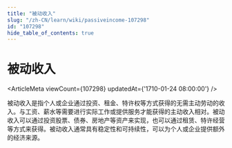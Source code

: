 ```yaml
---
title: "被动收入"
slug: "/zh-CN/learn/wiki/passiveincome-107298"
id: "107298"
hide_table_of_contents: true
---
```



# 被动收入

<ArticleMeta viewCount={107298} updatedAt={'1710-01-24 08:00:00'} />

被动收入是指个人或企业通过投资、租金、特许权等方式获得的无需主动劳动的收入。与工资、薪水等需要进行实际工作或提供服务才能获得的主动收入相对。被动收入可以通过投资股票、债券、房地产等资产来实现，也可以通过租赁、特许经营等方式来获得。被动收入通常具有稳定性和可持续性，可以为个人或企业提供额外的经济来源。
